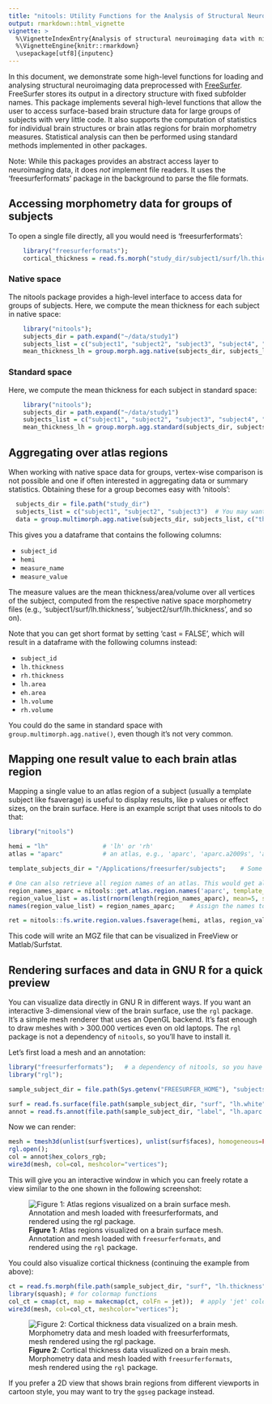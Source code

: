 ```yaml
---
title: "nitools: Utility Functions for the Analysis of Structural Neuroimaging Data in GNU R"
output: rmarkdown::html_vignette
vignette: >
  %\VignetteIndexEntry{Analysis of structural neuroimaging data with nitools}
  %\VignetteEngine{knitr::rmarkdown}
  \usepackage[utf8]{inputenc}
---
```


In this document, we demonstrate some high-level functions for loading and analysing structural neuroimaging data preprocessed with [FreeSurfer](https://surfer.nmr.mgh.harvard.edu). FreeSurfer stores its output in a directory structure with fixed subfolder names. This package implements several high-level functions that allow the user to access surface-based brain structure data for large groups of subjects with very little code. It also supports the computation of statistics for individual brain structures or brain atlas regions for brain morphometry measures. Statistical analysis can then be performed using standard methods implemented in other packages.

Note: While this packages provides an abstract access layer to neuroimaging data, it does *not* implement file readers. It uses the 'freesurferformats' package in the background to parse the file formats.

## Accessing morphometry data for groups of subjects


To open a single file directly, all you would need is 'freesurferformats':

```r
    library("freesurferformats");
    cortical_thickness = read.fs.morph("study_dir/subject1/surf/lh.thickness");
```


### Native space

The nitools package provides a high-level interface to access data for groups of subjects. Here, we compute the mean thickness for each subject in native space:

```r
    library("nitools");
    subjects_dir = path.expand("~/data/study1")
    subjects_list = c("subject1", "subject2", "subject3", "subject4", "subject5")
    mean_thickness_lh = group.morph.agg.native(subjects_dir, subjects_list, "thickness", "lh", agg_fun=mean)
```


### Standard space

Here, we compute the mean thickness for each subject in standard space:

```r
    library("nitools");
    subjects_dir = path.expand("~/data/study1")
    subjects_list = c("subject1", "subject2", "subject3", "subject4", "subject5")
    mean_thickness_lh = group.morph.agg.standard(subjects_dir, subjects_list, "thickness", "lh", fwhm="10", agg_fun=mean)
```


## Aggregating over atlas regions

When working with native space data for groups, vertex-wise comparison is not possible and one if often interested in aggregating data or summary statistics. Obtaining these for a group becomes easy with 'nitools':


```r
  subjects_dir = file.path("study_dir")
  subjects_list = c("subject1", "subject2", "subject3")  # You may want to read them from a subjects file instead if you have many
  data = group.multimorph.agg.native(subjects_dir, subjects_list, c("thickness", "area", "volume"), c("lh", "rh"), agg_fun = mean);
```

This gives you a dataframe that contains the following columns:

* `subject_id`
* `hemi`
* `measure_name`
* `measure_value`

The measure values are the mean thickness/area/volume over all vertices of the subject, computed from the respective native space morphometry files (e.g., 'subject1/surf/lh.thickness', 'subject2/surf/lh.thickness', and so on).

Note that you can get short format by setting 'cast = FALSE', which will result in a dataframe with the following columns instead:

* `subject_id`
* `lh.thickness`
* `rh.thickness`
* `lh.area`
* `eh.area`
* `lh.volume`
* `rh.volume`

You could do the same in standard space with `group.multimorph.agg.native()`, even though it's not very common.


## Mapping one result value to each brain atlas region

Mapping a single value to an atlas region of a subject (usually a template subject like fsaverage) is useful to display results, like p values or effect sizes, on the brain surface. Here is an example script that uses nitools to do that:

```r
library("nitools")

hemi = "lh"               # 'lh' or 'rh'
atlas = "aparc"           # an atlas, e.g., 'aparc', 'aparc.a2009s', 'aparc.DKTatlas'

template_subjects_dir = "/Applications/freesurfer/subjects";    # Some directory where we can find fsaverage. This can be omitted if FREESURFER_HOME is set, the function will find fsaverage in there by default.

# One can also retrieve all region names of an atlas. This would get all 36 aparc regions:
region_names_aparc = nitools::get.atlas.region.names('aparc', template_subjects_dir=template_subjects_dir);
region_value_list = as.list(rnorm(length(region_names_aparc), mean=5, sd=1.5)); # assign some random normal values for this example. One would put effect size values or whatever here. The order of values has to match the order of the region names.
names(region_value_list) = region_names_aparc;    # Assign the names to the values.

ret = nitools::fs.write.region.values.fsaverage(hemi, atlas, region_value_list, output_file="/tmp/spread.mgz", template_subjects_dir=template_subjects_dir, show_freeview_tip=TRUE);
```

This code will write an MGZ file that can be visualized in FreeView or Matlab/Surfstat.


## Rendering surfaces and data in GNU R for a quick preview

You can visualize data directly in GNU R in different ways. If you want an interactive 3-dimensional view of the brain surface, use the `rgl` package. It's a simple mesh renderer that uses an OpenGL backend. It's fast enough to draw meshes with > 300.000 vertices even on old laptops. The `rgl` package is not a dependency of `nitools`, so you'll have to install it.

Let's first load a mesh and an annotation:

```r
library("freesurferformats");   # a dependency of nitools, so you have it already
library("rgl");

sample_subject_dir = file.path(Sys.getenv("FREESURFER_HOME"), "subjects", "bert");       # or whatever you prefer

surf = read.fs.surface(file.path(sample_subject_dir, "surf", "lh.white"));
annot = read.fs.annot(file.path(sample_subject_dir, "label", "lh.aparc.annot"));
```

Now we can render:

```r
mesh = tmesh3d(unlist(surf$vertices), unlist(surf$faces), homogeneous=FALSE);
rgl.open();
col = annot$hex_colors_rgb;
wire3d(mesh, col=col, meshcolor="vertices");
```

This will give you an interactive window in which you can freely rotate a view similar to the one shown in the following screenshot:

![**Figure 1**: Atlas regions visualized on a brain surface mesh. Annotation and mesh loaded with `freesurferformats`, and rendered using the `rgl` package.](rgl_brain_aparc.jpg)


You could also visualize cortical thickness (continuing the example from above):

```r
ct = read.fs.morph(file.path(sample_subject_dir, "surf", "lh.thickness"))   # Load some data to visualize, cortical thickness here
library(squash); # for colormap functions
col_ct = cmap(ct, map = makecmap(ct, colFn = jet));  # apply 'jet' colormap to data
wire3d(mesh, col=col_ct, meshcolor="vertices");
```


![**Figure 2**: Cortical thickness data visualized on a brain mesh. Morphometry data and mesh loaded with `freesurferformats`, mesh rendered using the `rgl` package.](rgl_brain_ct.jpg)


If you prefer a 2D view that shows brain regions from different viewports in cartoon style, you may want to try the `ggseg` package instead.
